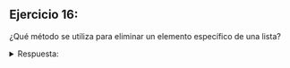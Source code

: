 ## Ejercicio 16:

¿Qué método se utiliza para eliminar un elemento específico de una lista?

<details>
<summary>Respuesta:</summary>

El método utilizado para eliminar un elemento específico de una lista es `remove()`. Por ejemplo:

```python
mi_lista = [1, 2, 3]
mi_lista.remove(2)
```

</details>